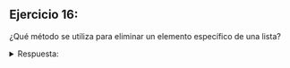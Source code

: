 ## Ejercicio 16:

¿Qué método se utiliza para eliminar un elemento específico de una lista?

<details>
<summary>Respuesta:</summary>

El método utilizado para eliminar un elemento específico de una lista es `remove()`. Por ejemplo:

```python
mi_lista = [1, 2, 3]
mi_lista.remove(2)
```

</details>